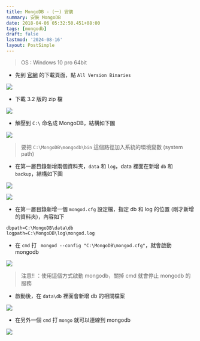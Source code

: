 ```yaml
---
title: MongoDB - (一) 安裝
summary: 安裝 MongoDB
date: 2018-04-06 05:32:50.451+08:00
tags: [mongodb]
draft: false
lastmod: '2024-08-16'
layout: PostSimple
---
```


> OS : Windows 10 pro 64bit

- 先到 [官網](https://www.mongodb.com/download-center#community) 的下載頁面，點 `All Version Binaries`

![](/static/images/404.webp)

- 下載 3.2 版的 zip 檔

![](/static/images/404.webp)

- 解壓到 `C:\` 命名成 MongoDB，結構如下圖

![](/static/images/404.webp)

> 要把 `C:\MongoDB\mongodb\bin` 這個路徑加入系統的環境變數 (system path)

- 在第一層目錄新增兩個資料夾，`data` 和 `log`，data 裡面在新增 `db` 和 `backup`，結構如下圖

![](/static/images/404.webp)

![](/static/images/404.webp)

- 在第一層目錄新增一個 `mongod.cfg` 設定檔，指定 db 和 log 的位置 (剛才新增的資料夾)，內容如下

```shell
dbpath=C:\MongoDB\data\db
logpath=C:\MongoDB\log\mongod.log
```

- 在 `cmd` 打 ` mongod --config "C:\MongoDB\mongod.cfg"`，就會啟動 mongodb

![](/static/images/404.webp)

> 注意!! ：使用這個方式啟動 mongodb，關掉 cmd 就會停止 mongodb 的服務

- 啟動後，在 `data\db` 裡面會新增 db 的相關檔案

![](/static/images/404.webp)

- 在另外一個 `cmd` 打 `mongo` 就可以連線到 mongodb

![](/static/images/404.webp)
